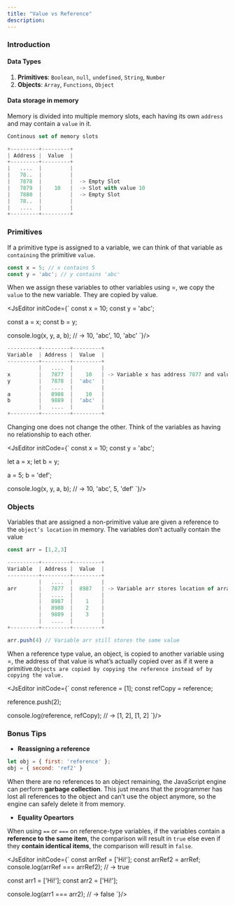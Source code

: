 ```yaml
---
title: "Value vs Reference"
description: 
---
```


### Introduction

#### Data Types

1. **Primitives**: `Boolean`, `null`, `undefined`, `String`, `Number`
2. **Objects**: `Array`, `Functions`, `Object`


#### Data storage in memory

Memory is divided into multiple memory slots, each having its own `address` and may contain a `value` in it.

```jsx
Continous set of memory slots

+---------+---------+
| Address |  Value  |
+---------+---------+
|   ....  |         |
|   78..  |         |
|   7878  |         |  -> Empty Slot 
|   7879  |    10   |  -> Slot with value 10
|   7880  |         |  -> Empty Slot 
|   78..  |         | 
|   ....  |         | 
+---------+---------+
```

### Primitives

If a primitive type is assigned to a variable, we can think of that variable as `containing` the primitive `value`.

```jsx
const x = 5; // x contains 5
const y = 'abc'; // y contains 'abc'
```

When we assign these variables to other variables using =, we copy the `value` to the new variable. They are copied by value.

<JsEditor initCode={`
const x = 10;
const y = 'abc';

const a = x;
const b = y;

console.log(x, y, a, b);
// -> 10, 'abc', 10, 'abc'
`}/>

```jsx
----------+---------+---------+
Variable  | Address |  Value  |
----------+---------+---------+
          |   ....  |         |
x         |   7877  |    10   | -> Variable x has address 7877 and value 10
y         |   7878  |  'abc'  | 
          |   ....  |         | 
a         |   8988  |    10   |
b         |   9889  |  'abc'  | 
          |   ....  |         | 
+---------+---------+---------+
```

Changing one does not change the other. Think of the variables as having no relationship to each other.

<JsEditor initCode={`
const x = 10;
const y = 'abc';

let a = x;
let b = y;

a = 5;
b = 'def';

console.log(x, y, a, b); // -> 10, 'abc', 5, 'def'
`}/>

### Objects

Variables that are assigned a non-primitive value are given a reference to the `object’s location` in memory. The variables don’t actually contain the value

```jsx
const arr = [1,2,3]

----------+---------+---------+
Variable  | Address |  Value  |
----------+---------+---------+
          |   ....  |         |
arr       |   7877  |  8987   | -> Variable arr stores location of array
          |   ....  |         | 
          |   8987  |    1    | 
          |   8988  |    2    |
          |   9889  |    3    |
          |   ....  |         | 
+---------+---------+---------+

arr.push(4) // Variable arr still stores the same value
```

When a reference type value, an object, is copied to another variable using =, the address of that value is what’s actually copied over as if it were a primitive.`Objects are copied by copying the reference instead of by copying the value.`

<JsEditor initCode={`
const reference = [1];
const refCopy = reference;

reference.push(2);

console.log(reference, refCopy);
// -> [1, 2], [1, 2]
`}/>

### Bonus Tips
- **Reassigning a reference**

```jsx
let obj = { first: 'reference' };
obj = { second: 'ref2' }
```
When there are no references to an object remaining, the JavaScript engine can perform **garbage collection**. This just means that the programmer has lost all references to the object and can’t use the object anymore, so the engine can safely delete it from memory.

- **Equality Opeartors**

When using `==` or `===` on reference-type variables, if the variables contain a **reference to the same item**, the comparison will result in `true` else even if they **contain identical items**, the comparison will result in `false`.

<JsEditor initCode={`
const arrRef = ['Hi!'];
const arrRef2 = arrRef;
console.log(arrRef === arrRef2); // -> true

const arr1 = ['Hi!'];
const arr2 = ['Hi!'];

console.log(arr1 === arr2); // -> false
`}/>